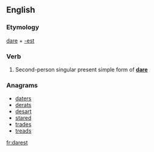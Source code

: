==English==

===Etymology===
[[dare]] + [[-est]]

===Verb===
{{en-verb form}}

# {{context|archaic}} Second-person singular present simple form of '''[[dare]]'''

===Anagrams===
* [[daters#English|daters]]
* [[derats#English|derats]]
* [[desart#English|desart]]
* [[stared#English|stared]]
* [[trades#English|trades]]
* [[treads#English|treads]]

[[fr:darest]]